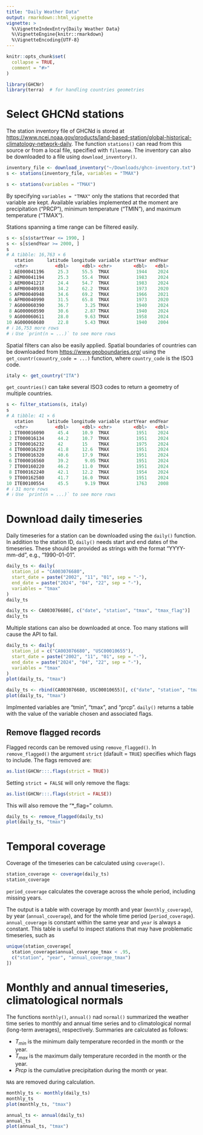 ```yaml
---
title: "Daily Weather Data"
output: rmarkdown::html_vignette
vignette: >
  %\VignetteIndexEntry{Daily Weather Data}
  %\VignetteEngine{knitr::rmarkdown}
  %\VignetteEncoding{UTF-8}
---
```


```r
knitr::opts_chunk$set(
  collapse = TRUE,
  comment = "#>"
)
```

```r
library(GHCNr)
library(terra)  # for handling countries geometries
```

# Select GHCNd stations

The station inventory file of GHCNd is stored at <https://www.ncei.noaa.gov/products/land-based-station/global-historical-climatology-network-daily>.
The function `stations()` can read from this source or from a local file, specified with `filename`.
The inventory can also be downloaded to a file using `download_inventory()`.

```r
inventory_file <- download_inventory("~/Downloads/ghcn-inventory.txt")
s <- stations(inventory_file, variables = "TMAX")
```

```r
s <- stations(variables = "TMAX")
```

By specifying `variables = "TMAX"` only the stations that recorded that variable are kept.
Available variables implemented at the moment are precipitation ("PRCP"), minimum temperature ("TMIN"), and maximum temperature ("TMAX").

Stations spanning a time range can be filtered easily.
```r
s <- s[s$startYear <= 1990, ]
s <- s[s$endYear >= 2000, ]
s
# A tibble: 16,763 × 6
   station     latitude longitude variable startYear endYear
   <chr>          <dbl>     <dbl> <chr>        <dbl>   <dbl>
 1 AE000041196     25.3     55.5  TMAX          1944    2024
 2 AEM00041194     25.3     55.4  TMAX          1983    2024
 3 AEM00041217     24.4     54.7  TMAX          1983    2024
 4 AFM00040938     34.2     62.2  TMAX          1973    2020
 5 AFM00040948     34.6     69.2  TMAX          1966    2021
 6 AFM00040990     31.5     65.8  TMAX          1973    2020
 7 AG000060390     36.7      3.25 TMAX          1940    2024
 8 AG000060590     30.6      2.87 TMAX          1940    2024
 9 AG000060611     28.0      9.63 TMAX          1958    2024
10 AG000060680     22.8      5.43 TMAX          1940    2004
# ℹ 16,753 more rows
# ℹ Use `print(n = ...)` to see more rows
```

Spatial filters can also be easily applied.
Spatial boundaries of countries can be downloaded from <https://www.geoboundaries.org/> using the `get_countr(couuntry_code = ...)` function, where `country_code` is the ISO3 code.
```r
italy <- get_country("ITA")
```

`get_countries()` can take several ISO3 codes to return a geometry of multiple countries.

```r
s <- filter_stations(s, italy)
s
# A tibble: 41 × 6
   station     latitude longitude variable startYear endYear
   <chr>          <dbl>     <dbl> <chr>        <dbl>   <dbl>
 1 IT000016090     45.4     10.9  TMAX          1951    2024
 2 IT000016134     44.2     10.7  TMAX          1951    2024
 3 IT000016232     42       15    TMAX          1975    2024
 4 IT000016239     41.8     12.6  TMAX          1951    2024
 5 IT000016320     40.6     17.9  TMAX          1951    2024
 6 IT000016560     39.2      9.05 TMAX          1951    2024
 7 IT000160220     46.2     11.0  TMAX          1951    2024
 8 IT000162240     42.1     12.2  TMAX          1954    2024
 9 IT000162580     41.7     16.0  TMAX          1951    2024
10 ITE00100554     45.5      9.19 TMAX          1763    2008
# ℹ 31 more rows
# ℹ Use `print(n = ...)` to see more rows
```

# Download daily timeseries

Daily timeseries for a station can be downloaded using the `daily()` function.
In addition to the station ID, `daily()` needs start and end dates of the timeseries.
These should be provided as strings with the format "YYYY-mm-dd", e.g., "1990-01-01".

```r
daily_ts <- daily(
  station_id = "CA003076680",
  start_date = paste("2002", "11", "01", sep = "-"),
  end_date = paste("2024", "04", "22", sep = "-"),
  variables = "tmax"
)
daily_ts
```
```r
daily_ts <- CA003076680[, c("date", "station", "tmax", "tmax_flag")]
daily_ts
```

Multiple stations can also be downloaded at once.
Too many stations will cause the API to fail.
```r
daily_ts <- daily(
  station_id = c("CA003076680", "USC00010655"),
  start_date = paste("2002", "11", "01", sep = "-"),
  end_date = paste("2024", "04", "22", sep = "-"),
  variables = "tmax"
)
plot(daily_ts, "tmax")
```
```r
daily_ts <- rbind(CA003076680, USC00010655)[, c("date", "station", "tmax", "tmax_flag")]
plot(daily_ts, "tmax")
```

Implmented variables are "tmin", "tmax", and "prcp".
`daily()` returns a table with the value of the variable chosen and associated flags.

## Remove flagged records

Flagged records can be removed using `remove_flagged()`.
In `remove_flagged()` the argument `strict` (dafault = `TRUE`) specifies which flags to include.
The flags removed are:
```r
as.list(GHCNr:::.flags(strict = TRUE))
```
Setting `strict = FALSE` will only remove the flags:
```r
as.list(GHCNr:::.flags(strict = FALSE))
```

This will also remove the "*_flag=" column.
```r
daily_ts <- remove_flagged(daily_ts)
plot(daily_ts, "tmax")
```

# Temporal coverage
Coverage of the timeseries can be calculated using `coverage()`.
```r
station_coverage <- coverage(daily_ts)
station_coverage
```
`period_coverage` calculates the coverage across the whole period, including missing years.

The output is a table with coverage by month and year (`monthly_coverage`), by year (`annual_coverage`), and for the whole time period (`period_coverage`).
`annual_coverage` is constant within the same year and `year` is always a constant.
This table is useful to inspect stations that may have problematic timeseries, such as 
```r
unique(station_coverage[
  station_coverage$annual_coverage_tmax < .95,
  c("station", "year", "annual_coverage_tmax")
])
```

# Monthly and annual timeseries, climatological normals

The functions `monthly()`, `annual()` nad `normal()` summarized the weather time series to monthly and annual time series and to climatological normal (long-term averages), respectively.
Summaries are calculated as follows:

  - $T_{min}$ is the minimum daily temperature recorded in the month or the year.
  - $T_{max}$ is the maximum daily temperature recorded in the month or the year.
  - $Prcp$ is the cumulative precipitation during the month or year.

`NA`s are removed during calculation.


```r
monthly_ts <- monthly(daily_ts)
monthly_ts
plot(monthly_ts, "tmax")
```

```r
annual_ts <- annual(daily_ts)
annual_ts
plot(annual_ts, "tmax")
```
